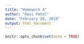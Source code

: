 ```yaml
---
title: "Homework 4"
author: "Ravi Patel"
date: "February 28, 2019"
output: html_document
---
```


```r
knitr::opts_chunk$set(echo = TRUE)
```

